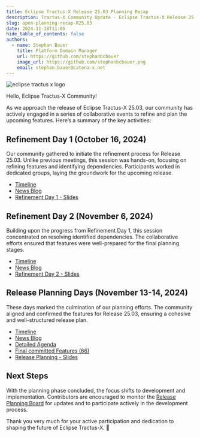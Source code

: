 ```yaml
---
title: Eclipse Tractus-X Release 25.03 Planning Recap
description: Tractus-X Community Update - Eclipse Tractus-X Release 25.03 Planning Recap
slug: open-planning-recap-R25.03
date: 2024-11-18T11:05
hide_table_of_contents: false
authors:
  - name: Stephan Bauer
    title: Platform Domain Manager
    url: https://github.com/stephanbcbauer
    image_url: https://github.com/stephanbcbauer.png
    email: stephan.bauer@catena-x.net
---
```


![eclipse tractus x logo](@site/static/img/Tractus-X_openplanning.png)

Hello, Eclipse Tractus-X Community!

As we approach the release of Eclipse Tractus-X 25.03, our community has actively engaged in a series of collaborative events to refine and plan the upcoming features.
Here’s a summary of the key activities:

<!--truncate-->

## Refinement Day 1 (October 16, 2024)

Our community gathered to initiate the refinement process for Release 25.03. Unlike previous meetings, this session was hands-on, focusing on refining features and identifying
dependencies. Participants worked in dedicated groups, laying the groundwork for the upcoming release.

- [Timeline](https://github.com/orgs/eclipse-tractusx/projects/26/views/35?filterQuery=label%3Ametadata+milestone%3A25.03+)
- [News Blog](https://eclipse-tractusx.github.io/blog/refinement-day-1-R25.03)
- [Refinement Day 1 - Slides](https://github.com/eclipse-tractusx/eclipse-tractusx.github.io.largefiles/raw/refs/heads/main/presentations/R25.03_SLIDES_REFINEMENTDAY_ONE.pdf)

## Refinement Day 2 (November 6, 2024)

Building upon the progress from Refinement Day 1, this session concentrated on resolving identified dependencies. The collaborative efforts ensured that features were well-prepared
for the final planning stages.

- [Timeline](https://github.com/orgs/eclipse-tractusx/projects/26/views/35?filterQuery=label%3Ametadata+milestone%3A25.03+)
- [News Blog](https://eclipse-tractusx.github.io/blog/refinement-day-2-R25.03)
- [Refinement Day 2 - Slides](https://github.com/eclipse-tractusx/eclipse-tractusx.github.io.largefiles/raw/refs/heads/main/presentations/R25.03_SLIDES_REFINEMENTDAY_TWO.pdf)

## Release Planning Days (November 13-14, 2024)

These days marked the culmination of our planning efforts. The community aligned and confirmed the features for Release 25.03, ensuring a cohesive and well-structured release plan.

- [Timeline](https://github.com/orgs/eclipse-tractusx/projects/26/views/35?filterQuery=label%3Ametadata+milestone%3A25.03+)
- [News Blog](https://eclipse-tractusx.github.io/blog/open-planning-R25.03)
- [Detailed Agenda](https://eclipse-tractusx.github.io/blog/open-planning-R25.03#agenda)
- [Final committed Features (66)](https://github.com/orgs/eclipse-tractusx/projects/26/views/39?filterQuery=label%3A%22Prep-R25.03%22+-status%3ADone+milestone%3A%2225.03%22++has%3Asupported-by)
- [Release Planning - Slides](https://github.com/eclipse-tractusx/eclipse-tractusx.github.io.largefiles/raw/refs/heads/main/presentations/R25.03_SLIDES_RELEASE_PLANNING.pdf)

## Next Steps

With the planning phase concluded, the focus shifts to development and implementation. Contributors are encouraged to monitor the [Release Planning Board](https://github.com/orgs/eclipse-tractusx/projects/26/views/39) for updates and to
participate actively in the development process.

Thank you very much for your active participation and dedication to shaping the future of Eclipse Tractus-X. 🚀
